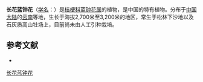 {{Speciesbox
| name = 长花蓝钟花
| status = 
| status_system = 
| image =
| genus = Cyananthus
| species = longiflorus
| authority = Franch.
}}

'''长花蓝钟花'''（[[学名|学名]]：{{lang|la|''Cyananthus longiflorus''}}）是[[桔梗科|桔梗科]][[蓝钟花属|蓝钟花属]]的植物，是中国的特有植物。分布于[[中国大陆|中国大陆]]的[[云南|云南]]等地，生长于海拔2,700米至3,200米的地区，常生于松林下沙地以及石灰质高山牡场上，目前尚未由人工引种栽培。

== 参考文献 ==
<div class="references-small">
* {{cite web| url =http://www.bioinfo.cn/db05/KmzwSpecies.php?action=view&id=3201| title =长花蓝钟花| work =《中国高等植物数据库全库》| publisher =中国科学院微生物研究所| author =昆明植物研究所| accessdate =2009-02-24| deadurl =yes| archiveurl =https://web.archive.org/web/20160305053653/http://www.bioinfo.cn/db05/KmzwSpecies.php?action=view&id=3201| archivedate =2016-03-05}}
</div>
{{Taxonbar|from=Q15227601}}

[[Category:蓝钟花属|长花蓝钟花]]


{{植物小作品}}